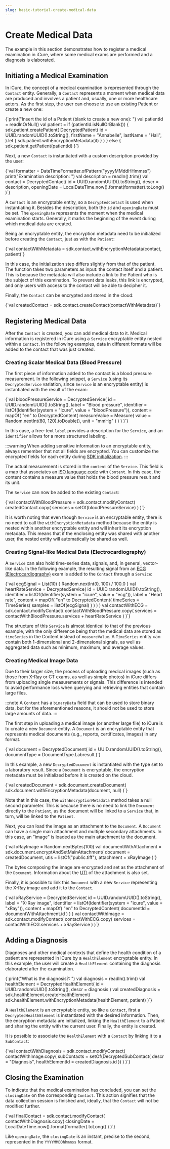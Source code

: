 ```yaml
---
slug: basic-tutorial-create-medical-data
---
```



# Create Medical Data

The example in this section demonstrates how to register a medical examination in iCure, where some medical exams are
 performed and a diagnosis is elaborated.

## Initiating a Medical Examination

In iCure, the concept of a medical examination is represented through the `Contact` entity. Generally, a `Contact`
represents a moment when medical data are produced and involves a patient and, usually, one or more healthcare actors.
As the first step, the user can choose to use an existing Patient or create a new one:

<SdkCode>
   <Kotlin>
{`print("Insert the id of a Patient (blank to create a new one): ")
val patientId = readlnOrNull()
val patient = if (patientId.isNullOrBlank()) {
	sdk.patient.createPatient(
		DecryptedPatient(
			id = UUID.randomUUID().toString(),
			firstName = "Annabelle",
			lastName = "Hall",
		).let { sdk.patient.withEncryptionMetadata(it) }
	)
} else {
	sdk.patient.getPatient(patientId)
}`}
   </Kotlin>
</SdkCode>

Next, a new `Contact` is instantiated with a custom description provided by the user:

<SdkCode>
   <Kotlin>
{`val formatter = DateTimeFormatter.ofPattern("yyyyMMddHHmmss")
print("Examination description: ")
val description = readln().trim()
val contact = DecryptedContact(
	id = UUID.randomUUID().toString(),
	descr = description,
	openingDate = LocalDateTime.now().format(formatter).toLong()
)`}
   </Kotlin>
</SdkCode>

A `Contact` is an encryptable entity, so a `DecryptedContact` is used when instantiating it. Besides the description,
 both the `id` and `openingDate` must be set. The `openingDate` represents the moment when the medical examination
 starts. Generally, it marks the beginning of the event during which medical data are created.

Being an encryptable entity, the encryption metadata need to be initialized before creating the `Contact`, just as with the `Patient`:

<SdkCode>
   <Kotlin>
{`val contactWithMetadata = sdk.contact.withEncryptionMetadata(contact, patient)`}
   </Kotlin>
</SdkCode>

In this case, the initialization step differs slightly from that of the patient. The function takes two parameters as
input: the contact itself and a patient. This is because the metadata will also include a link to the Patient who is
the subject of this examination. To prevent data leaks, this link is encrypted, and only users with access to the
contact will be able to decipher it.

Finally, the `Contact` can be encrypted and stored in the cloud:

<SdkCode>
   <Kotlin>
{`val createdContact = sdk.contact.createContact(contactWithMetadata)`}
   </Kotlin>
</SdkCode>

## Registering Medical Data

After the `Contact` is created, you can add medical data to it. Medical information is registered in iCure using a
`Service` encryptable entity nested within a `Contact`. In the following examples, data in different formats will be
added to the contact that was just created.

### Creating Scalar Medical Data (Blood Pressure)

The first piece of information added to the contact is a blood pressure measurement. In the following snippet, a
`Service` (using its `DecryptedService` variation, since `Service` is an encryptable entity) is instantiated with the
result of the exam:

<SdkCode>
   <Kotlin>
{`val bloodPressureService = DecryptedService(
	id = UUID.randomUUID().toString(),
	label = "Blood pressure",
	identifier = listOf(Identifier(system = "icure", value = "bloodPressure")),
	content = mapOf(
		"en" to DecryptedContent(
			measureValue = Measure(
				value = Random.nextInt(80, 120).toDouble(),
				unit = "mmHg"
			)
		)
	)
)`}
   </Kotlin>
</SdkCode>

In this case, a free-text `label` provides a description for the `Service`, and an `identifier` allows for a
more structured labeling.

:::warning
When adding sensitive information to an encryptable entity, always remember that not all fields are encrypted.
You can customize the encrypted fields for each entity during [SDK initialization](TODO).
:::

The actual measurement is stored in the `content` of the `Service`. This field is a map that associates an
[ISO language code](https://en.wikipedia.org/wiki/List_of_ISO_639_language_codes) with `Content`. In this case,
the content contains a measure value that holds the blood pressure result and its unit.

The `Service` can now be added to the existing `Contact`:

<SdkCode>
   <Kotlin>
{`val contactWithBloodPressure = sdk.contact.modifyContact(
	createdContact.copy(
		services = setOf(bloodPressureService)
	)
)`}
   </Kotlin>
</SdkCode>

It is worth noting that even though `Service` is an encryptable entity, there is no need to call the
`withEncryptionMetadata` method because the entity is nested within another encryptable entity and will inherit
its encryption metadata. This means that if the enclosing entity was shared with another user,
the nested entity will automatically be shared as well.

### Creating Signal-like Medical Data (Electrocardiography)

A `Service` can also hold time-series data, signals, and, in general, vector-like data. In the following example,
the resulting signal from an [ECG (Electrocardiography)](https://en.wikipedia.org/wiki/Electrocardiography) exam is
added to the `Contact` through a `Service`:

<SdkCode>
   <Kotlin>
{`val ecgSignal = List(10) { Random.nextInt(0, 100) / 100.0 }
val heartRateService = DecryptedService(
	id = UUID.randomUUID().toString(),
	identifier = listOf(Identifier(system = "icure", value = "ecg")),
	label = "Heart rate",
	content = mapOf(
		"en" to DecryptedContent(
			timeSeries = TimeSeries(
				samples = listOf(ecgSignal)
			)
		)
	)
)
val contactWithECG = sdk.contact.modifyContact(
	contactWithBloodPressure.copy(
		services = contactWithBloodPressure.services + heartRateService
	)
)`}
   </Kotlin>
</SdkCode>

The structure of this `Service` is almost identical to that of the previous example, with the only difference being
that the medical data are stored as `timeSeries` in the Content instead of `measureValue`. A `TimeSeries` entity
can contain both 1-dimensional and 2-dimensional signals, as well as aggregated data such as minimum, maximum, and
average values.

### Creating Medical Image Data

Due to their larger size, the process of uploading medical images (such as those from X-Ray or CT exams, as well as
simple photos) in iCure differs from uploading single measurements or signals. This difference is intended to avoid
performance loss when querying and retrieving entities that contain large files.

:::note
A `Content` has a `binaryData` field that can be used to store binary data, but for the aforementioned reasons,
it should not be used to store large amounts of data.
:::

The first step in uploading a medical image (or another large file) to iCure is to create a new `Document` entity.
A `Document` is an encryptable entity that represents medical documents (e.g., reports, certificates, images) in any format.

<SdkCode>
   <Kotlin>
{`val document = DecryptedDocument(
	id = UUID.randomUUID().toString(),
	documentType = DocumentType.Labresult
)`}
   </Kotlin>
</SdkCode>

In this example, a new `DecryptedDocument` is instantiated with the type set to a laboratory result. Since a `Document`
is encryptable, the encryption metadata must be initialized before it is created on the cloud.

<SdkCode>
   <Kotlin>
{`val createdDocument = sdk.document.createDocument(
	sdk.document.withEncryptionMetadata(document, null)
)`}
   </Kotlin>
</SdkCode>

Note that in this case, the `withEncryptionMetadata` method takes a null second parameter. This is because there is no
 need to link the `Document` directly to the `Patient`, as the document will be linked to a `Service` that, in turn,
 will be linked to the `Patient`.

Next, you can load the image as an attachment to the `Document`. A `Document` can have a single main attachment and
multiple secondary attachments. In this case, an "image" is loaded as the main attachment to the document.

<SdkCode>
   <Kotlin>
{`val xRayImage = Random.nextBytes(100)
val documentWithAttachment = sdk.document.encryptAndSetMainAttachment(
	document = createdDocument,
	utis = listOf("public.tiff"),
	attachment = xRayImage
)`}
   </Kotlin>
</SdkCode>

The bytes composing the image are encrypted and set as the attachment of the `Document`. Information about the
 [UTI](https://en.wikipedia.org/wiki/Uniform_Type_Identifier) of the attachment is also set.

Finally, it is possible to link this `Document` with a new `Service` representing the X-Ray image and add it to the `Contact`.

<SdkCode>
   <Kotlin>
{`val xRayService = DecryptedService(
	id = UUID.randomUUID().toString(),
	label = "X-Ray image",
	identifier = listOf(Identifier(system = "icure", value = "xRay")),
	content = mapOf(
		"en" to DecryptedContent(
			documentId = documentWithAttachment.id
		)
	)
)
val contactWithImage = sdk.contact.modifyContact(
	contactWithECG.copy(
		services = contactWithECG.services + xRayService
	)
)`}
   </Kotlin>
</SdkCode>

## Adding a Diagnosis

Diagnoses and other medical contexts that define the health condition of a patient are represented in iCure by a
`HealthElement` encryptable entity. In this example, the user will create a `HealthElement` containing the
diagnosis elaborated after the examination.

<SdkCode>
   <Kotlin>
{`print("What is the diagnosis?: ")
val diagnosis = readln().trim()
val healthElement = DecryptedHealthElement(
	id = UUID.randomUUID().toString(),
	descr = diagnosis
)
val createdDiagnosis = sdk.healthElement.createHealthElement(
	sdk.healthElement.withEncryptionMetadata(healthElement, patient)
)`}
   </Kotlin>
</SdkCode>

A `HealthElement` is an encryptable entity, so like a `Contact`, first a `DecryptedHealthElement`
is instantiated with the desired information. Then, the encryption metadata are initialized, linking the
`HealthElement` to a Patient and sharing the entity with the current user. Finally, the entity is created.

It is possible to associate the `HealthElement` with a `Contact` by linking it to a `SubContact`:

<SdkCode>
   <Kotlin>
{`val contactWithDiagnosis = sdk.contact.modifyContact(
	contactWithImage.copy(
		subContacts = setOf(DecryptedSubContact(
			descr = "Diagnosis",
			healthElementId = createdDiagnosis.id
		))
	)
)`}
   </Kotlin>
</SdkCode>

## Closing the Examination

To indicate that the medical examination has concluded, you can set the `closingDate` on the corresponding `Contact`.
This action signifies that the data collection session is finished and, ideally, that the `Contact` will not be
 modified further.

<SdkCode>
   <Kotlin>
{`val finalContact = sdk.contact.modifyContact(
	contactWithDiagnosis.copy(
		closingDate = LocalDateTime.now().format(formatter).toLong()
	)
)`}
   </Kotlin>
</SdkCode>

Like `openingDate`, the `closingDate` is an instant, precise to the second, represented in the `YYYYMMDDhhmmss` format.

